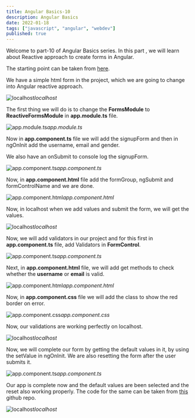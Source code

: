 ```yaml
---
title: Angular Basics-10
description: Angular Basics
date: 2022-01-18
tags: ["javascript", "angular", "webdev"]
published: true
---
```


Welcome to part-10 of Angular Basics series. In this part , we will learn about Reactive approach to create forms in Angular.

The starting point can be taken from [here](https://drive.google.com/file/d/1Qp8O0g2EWo68LaMS1EIeroKs7TygP4i1/view).

We have a simple html form in the project, which we are going to change into Angular reactive approach.

![localhost](https://res.cloudinary.com/dxkxvfo2o/image/upload/v1661779949/New-blogs/Yashvendra1_mdx/2_x28bao.png)_localhost_

The first thing we will do is to change the **FormsModule** to **ReactiveFormsModule** in **app.module.ts** file.

![app.module.ts](https://res.cloudinary.com/dxkxvfo2o/image/upload/v1661779950/New-blogs/Yashvendra1_mdx/3_w7xgma.png)_app.module.ts_

Now in **app.component.ts** file we will add the signupForm and then in ngOnInit add the username, email and gender.

We also have an onSubmit to console log the signupForm.

![app.component.ts](https://res.cloudinary.com/dxkxvfo2o/image/upload/v1661779952/New-blogs/Yashvendra1_mdx/4_rt54wp.png)_app.component.ts_

Now, in **app.component.html** file add the formGroup, ngSubmit and formControlName and we are done.

![app.component.html](https://res.cloudinary.com/dxkxvfo2o/image/upload/v1661779953/New-blogs/Yashvendra1_mdx/5_qflhvy.png)_app.component.html_

Now, in localhost when we add values and submit the form, we will get the values.

![localhost](https://res.cloudinary.com/dxkxvfo2o/image/upload/v1661779954/New-blogs/Yashvendra1_mdx/6_yudfg2.png)_localhost_

Now, we will add validators in our project and for this first in **app.component.ts** file, add Validators in **FormControl**.

![app.component.ts](https://res.cloudinary.com/dxkxvfo2o/image/upload/v1661779955/New-blogs/Yashvendra1_mdx/7_vjvocz.png)_app.component.ts_

Next, in **app.component.html** file, we will add get methods to check whether the **username** or **email** is valid.

![app.component.html](https://res.cloudinary.com/dxkxvfo2o/image/upload/v1661779956/New-blogs/Yashvendra1_mdx/8_s5nzxz.png)_app.component.html_

Now, in **app.component.css** file we will add the class to show the red border on error.

![app.component.css](https://res.cloudinary.com/dxkxvfo2o/image/upload/v1661779957/New-blogs/Yashvendra1_mdx/9_nwg5mc.png)_app.component.css_

Now, our validations are working perfectly on localhost.

![localhost](https://res.cloudinary.com/dxkxvfo2o/image/upload/v1661779959/New-blogs/Yashvendra1_mdx/10_ks7z0n.png)_localhost_

Now, we will complete our form by getting the default values in it, by using the setValue in ngOnInit. We are also resetting the form after the user submits it.

![app.component.ts](https://res.cloudinary.com/dxkxvfo2o/image/upload/v1661779960/New-blogs/Yashvendra1_mdx/11_ublv7y.png)_app.component.ts_

Our app is complete now and the default values are been selected and the reset also working properly. The code for the same can be taken from [this](https://github.com/nabendu82/forms-reactive) github repo.

![localhost](https://res.cloudinary.com/dxkxvfo2o/image/upload/v1661779958/New-blogs/Yashvendra1_mdx/12_bgvdr8.png)_localhost_
